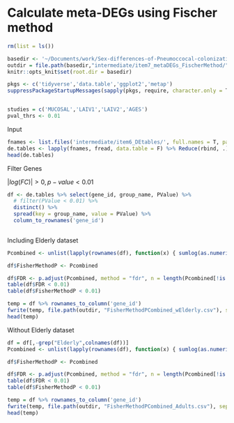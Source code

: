 # Calculate meta-DEGs using Fischer method

```r
rm(list = ls())

basedir <- '~/Documents/work/Sex-differences-of-Pneumoccocal-colonization/'
outdir = file.path(basedir,"intermediate/item7_metaDEGs_FischerMethod/")
knitr::opts_knit$set(root.dir = basedir)

pkgs <- c('tidyverse','data.table','ggplot2','metap')
suppressPackageStartupMessages(sapply(pkgs, require, character.only = T))


studies = c('MUCOSAL','LAIV1','LAIV2','AGES')
pval_thrs <- 0.01
```

Input

```r
fnames <- list.files('intermediate/item6_DEtables/', full.names = T, pattern = 'detable_edger')
de.tables <- lapply(fnames, fread, data.table = F) %>% Reduce(rbind, .)
head(de.tables)
```

Filter Genes

$|log(FC)| > 0, p-value < 0.01$

```r
df <- de.tables %>% select(gene_id, group_name, PValue) %>% 
  # filter(PValue < 0.01) %>% 
  distinct() %>%
  spread(key = group_name, value = PValue) %>% 
  column_to_rownames('gene_id')
  
```

Including Elderly dataset

```r
Pcombined <- unlist(lapply(rownames(df), function(x) { sumlog(as.numeric(df[x,])[!is.na(as.numeric(df[x,]))])$p } ))

df$FisherMethodP <- Pcombined

df$FDR <- p.adjust(Pcombined, method = "fdr", n = length(Pcombined[!is.na(Pcombined)]))
table(df$FDR < 0.01)
table(df$FisherMethodP < 0.01)

temp = df %>% rownames_to_column('gene_id')
fwrite(temp, file.path(outdir, "FisherMethodPCombined_wElderly.csv"), sep = '\t', row.names = F, quote = F)
head(temp)
```

Without Elderly dataset

```r
df = df[,-grep("Elderly",colnames(df))]
Pcombined <- unlist(lapply(rownames(df), function(x) { sumlog(as.numeric(df[x,])[!is.na(as.numeric(df[x,]))])$p } ))

df$FisherMethodP <- Pcombined

df$FDR <- p.adjust(Pcombined, method = "fdr", n = length(Pcombined[!is.na(Pcombined)]))
table(df$FDR < 0.01)
table(df$FisherMethodP < 0.01)

temp = df %>% rownames_to_column('gene_id')
fwrite(temp, file.path(outdir, "FisherMethodPCombined_Adults.csv"), sep = '\t', row.names = F, quote = F)
head(temp)


```
